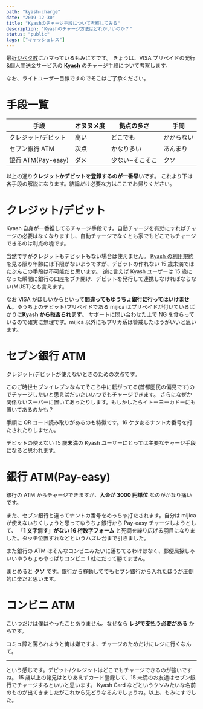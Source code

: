 ---
path: "kyash-charge"
date: "2019-12-30"
title: "Kyashのチャージ手段について考察してみる"
description: "Kyashのチャージ方法はどれがいいのか？"
status: "public"
tags: ["キャッシュレス"]
---

最近[ジベタ教](https://www.nicovideo.jp/mylist/32760080)にハマっているもみにすです。
きょうは、VISA プリペイドの発行&個人間送金サービスの **[Kyash](https://kyash.co)** のチャージ手段について考察します。

なお、ライトユーザー目線ですのでそこはご了承ください。

# 手段一覧

| 手段                | オヌヌメ度 | 拠点の多さ      | 手間       |
| ------------------- | ---------- | --------------- | ---------- |
| クレジット/デビット | 高い       | どこでも        | かからない |
| セブン銀行 ATM      | 次点       | かなり多い      | あんまり   |
| 銀行 ATM(Pay-easy)  | ダメ       | 少ない~そこそこ | クソ       |

以上の通り**クレジットかデビットを登録するのが一番早いです**。
これより下は各手段の解説になります。結論だけ必要な方はここでお帰りください。

# クレジット/デビット

Kyash 自身が一番推してるチャージ手段です。自動チャージを有効にすればチャージの必要はなくなりますし、自動チャージでなくとも家でもどこでもチャージできるのは利点の塊です。

当然ですがクレジットもデビットもない場合は使えません。
[Kyash の利用規約](https://kyash.co/tos/)を見る限り年齢には下限がないようですが、デビットの作れない 15 歳未満ではたぶんこの手段は不可能だと思います。
逆に言えば Kyash ユーザーは 15 歳になった瞬間に銀行の口座をブチ開け、デビットを発行して連携しなければならない(MUST)とも言えます。

なお VISA がほしいからといって**間違ってもゆうちょ銀行に行ってはいけません**。ゆうちょのデビット/プリペイドである mijica はプリペイドが付いているばかりに**Kyash から拒否られます**。
サポートに問い合わせた上で NG を食らっているので確実に無理です。mijica 以外にもプリカ系は警戒したほうがいいと思います。

# セブン銀行 ATM

クレジット/デビットが使えないときのための次点です。

このご時世セブンイレブンなんてそこら中に転がってる(首都圏民の偏見です)のでチャージしたいと思えばだいたいいつでもチャージできます。
さらになぜか関係ないスーパーに置いてあったりします。もしかしたらイトーヨーカドーにも置いてあるのかも？

手順に QR コード読み取りがあるのも特徴です。16 ケタあるナントカ番号を打たされたりしません。

デビットの使えない 15 歳未満の Kyash ユーザーにとっては主要なチャージ手段になると思われます。

# 銀行 ATM(Pay-easy)

銀行の ATM からチャージできますが、**入金が 3000 円単位** なのがかなり痛いです。

また、セブン銀行と違ってナントカ番号をめっちゃ打たされます。自分は mijica が使えないちくしょうと思ってゆうちょ銀行から Pay-easy チャージしようとして、
**「1 文字消す」がない 16 桁数字フォーム** と死闘を繰り広げる羽目になりました。タッチ位置ずれなどというハズレ台まで引きました。

また銀行の ATM はそんなコンビニみたいに落ちてるわけはなく、郵便局探しゃいいゆうちょもやっぱりコンビニ 1 社にだって勝てません。

まとめると **クソ** です。銀行から移動してでもセブン銀行から入れたほうが圧倒的に楽だと思います。

# コンビニ ATM

こいつだけは僕はやったことありません。なぜなら **レジで支払う必要がある** からです。

コミュ障と罵られようと俺は嫌ですよ、チャージのためだけにレジに行くなんて。

---

という感じです。デビット/クレジットはどこでもチャージできるのが強いですね。
15 歳以上の諸兄はとりあえずカード登録して、15 未満のお友達はセブン銀行でチャージするといいと思います。
Kyash Card などというクソみたいな名前のものが出てきましたがこれから先どうなるんでしょうね。以上、もみにすでした。
